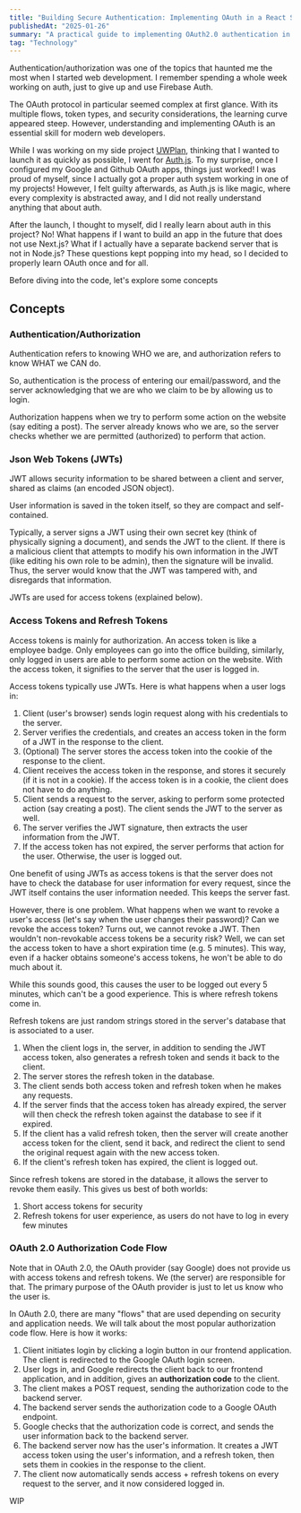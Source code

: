 ```yaml
---
title: "Building Secure Authentication: Implementing OAuth in a React SPA with Go Backend"
publishedAt: "2025-01-26"
summary: "A practical guide to implementing OAuth2.0 authentication in modern web applications"
tag: "Technology"
---
```


Authentication/authorization was one of the topics that haunted me the most when I started web development. I remember spending a whole week working on auth, just to give up and use Firebase Auth.

The OAuth protocol in particular seemed complex at first glance. With its multiple flows, token types, and security considerations, the learning curve appeared steep. However, understanding and implementing OAuth is an essential skill for modern web developers.

While I was working on my side project [UWPlan](https://uwplan.com), thinking that I wanted to launch it as quickly as possible, I went for [Auth.js](https://authjs.dev/). To my surprise, once I configured my Google and Github OAuth apps, things just worked! I was proud of myself, since I actually got a proper auth system working in one of my projects! However, I felt guilty afterwards, as Auth.js is like magic, where every complexity is abstracted away, and I did not really understand anything that about auth. 

After the launch, I thought to myself, did I really learn about auth in this project? No! What happens if I want to build an app in the future that does not use Next.js? What if I actually have a separate backend server that is not in Node.js? These questions kept popping into my head, so I decided to properly learn OAuth once and for all.

Before diving into the code, let's explore some concepts

## Concepts
### Authentication/Authorization
Authentication refers to knowing WHO we are, and authorization refers to know WHAT we CAN do.

So, authentication is the process of entering our email/password, and the server acknowledging that we are who we claim to be by allowing us to login.

Authorization happens when we try to perform some action on the website (say editing a post). The server already knows who we are, so the server checks whether we are permitted (authorized) to perform that action.

### Json Web Tokens (JWTs)
JWT allows security information to be shared between a client and server, shared as claims (an encoded JSON object).

User information is saved in the token itself, so they are compact and self-contained.

Typically, a server signs a JWT using their own secret key (think of physically signing a document), and sends the JWT to the client. If there is a malicious client that attempts to modify his own information in the JWT (like editing his own role to be admin), then the signature will be invalid. Thus, the server would know that the JWT was tampered with, and disregards that information.

JWTs are used for access tokens (explained below).

### Access Tokens and Refresh Tokens
Access tokens is mainly for authorization. An access token is like a employee badge. Only employees can go into the office building, similarly, only logged in users are able to perform some action on the website. With the access token, it signifies to the server that the user is logged in.

Access tokens typically use JWTs. Here is what happens when a user logs in:
1. Client (user's browser) sends login request along with his credentials to the server.
2. Server verifies the credentials, and creates an access token in the form of a JWT in the response to the client.
3. (Optional) The server stores the access token into the cookie of the response to the client.
4. Client receives the access token in the response, and stores it securely (if it is not in a cookie). If the access token is in a cookie, the client does not have to do anything.
5. Client sends a request to the server, asking to perform some protected action (say creating a post). The client sends the JWT to the server as well.
6. The server verifies the JWT signature, then extracts the user information from the JWT. 
7. If the access token has not expired, the server performs that action for the user. Otherwise, the user is logged out.

One benefit of using JWTs as access tokens is that the server does not have to check the database for user information for every request, since the JWT itself contains the user information needed. This keeps the server fast.

However, there is one problem. What happens when we want to revoke a user's access (let's say when the user changes their password)? Can we revoke the access token? Turns out, we cannot revoke a JWT. Then wouldn't non-revokable access tokens be a security risk? Well, we can set the access token to have a short expiration time (e.g. 5 minutes). This way, even if a hacker obtains someone's access tokens, he won't be able to do much about it.

While this sounds good, this causes the user to be logged out every 5 minutes, which can't be a good experience. This is where refresh tokens come in.

Refresh tokens are just random strings stored in the server's database that is associated to a user.
1. When the client logs in, the server, in addition to sending the JWT access token, also generates a refresh token and sends it back to the client.
2. The server stores the refresh token in the database.
3. The client sends both access token and refresh token when he makes any requests.
4. If the server finds that the access token has already expired, the server will then check the refresh token against the database to see if it expired. 
5. If the client has a valid refresh token, then the server will create another access token for the client, send it back, and redirect the client to send the original request again with the new access token.
6. If the client's refresh token has expired, the client is logged out.

Since refresh tokens are stored in the database, it allows the server to revoke them easily. This gives us best of both worlds:
1. Short access tokens for security
2. Refresh tokens for user experience, as users do not have to log in every few minutes

### OAuth 2.0 Authorization Code Flow
Note that in OAuth 2.0, the OAuth provider (say Google) does not provide us with access tokens and refresh tokens. We (the server) are responsible for that. The primary purpose of the OAuth provider is just to let us know who the user is.

In OAuth 2.0, there are many "flows" that are used depending on security and application needs. We will talk about the most popular authorization code flow. Here is how it works:
1. Client initiates login by clicking a login button in our frontend application. The client is redirected to the Google OAuth login screen.
2. User logs in, and Google redirects the client back to our frontend application, and in addition, gives an **authorization code** to the client.
3. The client makes a POST request, sending the authorization code to the backend server.
4. The backend server sends the authorization code to a Google OAuth endpoint.
5. Google checks that the authorization code is correct, and sends the user information back to the backend server.
6. The backend server now has the user's information. It creates a JWT access token using the user's information, and a refresh token, then sets them in cookies in the response to the client.
7. The client now automatically sends access + refresh tokens on every request to the server, and it now considered logged in.


WIP
